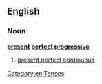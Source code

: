 ==English==

===Noun===
'''[[present]] [[perfect]] [[progressive]]'''

# {{grammar}} [[present perfect continuous]]

[[Category:en:Tenses]]